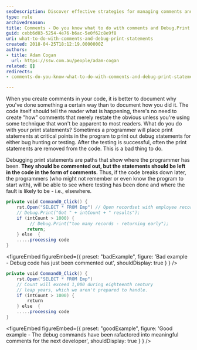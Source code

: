 ```yaml
---
seoDescription: Discover effective strategies for managing comments and Debug.Print statements in your code for enhanced maintainability.
type: rule
archivedreason:
title: Comments - Do you know what to do with comments and Debug.Print statements?
guid: cebb6d03-5254-4e76-b6ac-5e0f62c8e9f8
uri: what-to-do-with-comments-and-debug-print-statements
created: 2018-04-25T18:12:19.0000000Z
authors:
- title: Adam Cogan
  url: https://ssw.com.au/people/adam-cogan
related: []
redirects:
- comments-do-you-know-what-to-do-with-comments-and-debug-print-statements

---
```


When you create comments in your code, it is better to document why you've done something a certain way than to document how you did it. The code itself should tell the reader what is happening, there's no need to create "how" comments that merely restate the obvious unless you're using some technique that won't be apparent to most readers.
What do you do with your print statements? Sometimes a programmer will place print statements at critical points in the program to print out debug statements for either bug hunting or testing. After the testing is successful, often the print statements are removed from the code. This is a bad thing to do.

Debugging print statements are paths that show where the programmer has been. **They should be commented out, but the statements should be left in the code in the form of comments.** Thus, if the code breaks down later, the programmers (who might not remember or even know the program to start with), will be able to see where testing has been done and where the fault is likely to be - i.e., elsewhere.

```cs
private void Command0_Click() {
    rst.Open("SELECT * FROM Emp") // Open recordset with employee records
    // Debug.Print("Got " + intCount + " results");
    if (intCount > 1000) {
         // Debug.Print("too many records - returning early");
        return;
    } else  {
    .....processing code
}
```

<figureEmbed figureEmbed={{
  preset: "badExample",
  figure: 'Bad example - Debug code has just been commented out',
  shouldDisplay: true
} } />


```cs
private void Command0_Click() {
    rst.Open("SELECT * FROM Emp")
    // Count will exceed 1,000 during eighteenth century
    // leap years, which we aren't prepared to handle.
    if (intCount > 1000) {
        return
    } else  {
    .....processing code
}
```

<figureEmbed figureEmbed={{
  preset: "goodExample",
  figure: 'Good example - The debug commands have been rafactored into meaningful comments for the next developer',
  shouldDisplay: true
} } />
